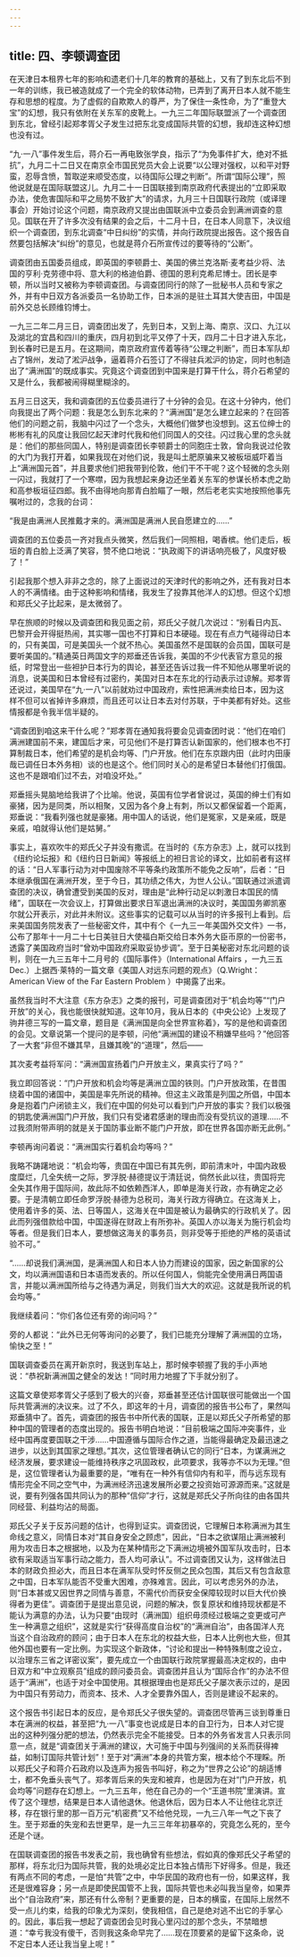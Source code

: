 ```yaml
---
---
---
```

title: 四、李顿调查团
---




在天津日本租界七年的影响和遗老们十几年的教育的基础上，又有了到东北后不到一年的训练，我已被造就成了一个完全的软体动物，已弄到了离开日本人就不能生存和思想的程度。为了虚假的自欺欺人的尊严，为了保住一条性命，为了“重登大宝”的幻想，我只有依附在关东军的皮靴上。一九三二年国际联盟派了一个调查团到东北，曾经引起郑孝胥父子发生过把东北变成国际共管的幻想，我却连这种幻想也没有过。

“九·一八”事件发生后，蒋介石一再电致张学良，指示了“为免事件扩大，绝对不抵抗”，九月二十二日又在南京全市国民党员大会上说要“以公理对强权，以和平对野蛮，忍辱含愤，暂取逆来顺受态度，以待国际公理之判断”。所谓“国际公理”，照他说就是在国际联盟这儿。九月二十一日国联接到南京政府代表提出的“立即采取办法，使危害国际和平之局势不致扩大”的请求，九月三十日国联行政院（或译理事会）开始讨论这个问题，南京政府又提出由国联派中立委员会到满洲调查的意见。国联在开了许多次没有结果的会之后，十二月十日，在日本人同意下，决议组织一个调查团，到东北调查“中日纠纷”的实情，并向行政院提出报告。这个报告自然要包括解决“纠纷”的意见，也就是蒋介石所宣传过的要等待的“公断”。

调查团由五国委员组成，即英国的李顿爵士、美国的佛兰克洛斯·麦考益少将、法国的亨利·克劳德中将、意大利的格迪伯爵、德国的恩利克希尼博士。团长是李顿，所以当时又被称为李顿调查团。与调查团同行的除了一批秘书人员和专家之外，并有中日双方各派委员一名协助工作，日本派的是驻土耳其大使吉田，中国是前外交总长顾维钧博士。

一九三二年二月三日，调查团出发了，先到日本，又到上海、南京、汉口、九江以及湖北的宜昌和四川的重庆，四月初到北平又停了十天，四月二十日才进入东北，到长春时已是五月。在这期间，南京政府宣传着等待“公理之判断”，而日本军队却占了锦州，发动了淞沪战争，逼着蒋介石签订了不得驻兵淞沪的协定，同时也制造出了“满洲国”的既成事实。究竟这个调查团到中国来是打算干什么，蒋介石希望的又是什么，我都被闹得糊里糊涂的。

五月三日这天，我和调查团的五位委员进行了十分钟的会见。在这十分钟内，他们向我提出了两个问题：我是怎么到东北来的？“满洲国”是怎么建立起来的？在回答他们的问题之前，我脑中闪过了一个念头，大概他们做梦也没想到。这五位绅士的彬彬有礼的风度让我回忆起天津时代我和他们同国人的交往。闪过我心里的念头就是：他们的那些同国人，特别是调查团长李顿爵士的同胞庄士敦，曾向我说过伦敦的大门为我打开着，如果我现在对他们说，我是叫土肥原骗来又被板垣威吓着当上“满洲国元首”，并且要求他们把我带到伦敦，他们干不干呢？这个轻微的念头刚一闪过，我就打了一个寒噤，因为我想起来身边还坐着关东军的参谋长桥本虎之助和高参板垣征四郎。我不由得地向那青白脸瞄了一眼，然后老老实实地按照他事先嘱咐过的，念我的台词：

“我是由满洲人民推戴才来的。满洲国是满洲人民自愿建立的……”

调查团的五位委员一齐对我点头微笑，然后我们一同照相，喝香槟。他们走后，板垣的青白脸上泛满了笑容，赞不绝口地说：“执政阁下的讲话响亮极了，风度好极了！”

引起我那个想入非非之念的，除了上面说过的天津时代的影响之外，还有我对日本人的不满情绪。由于这种影响和情绪，我发生了投靠其他洋人的幻想。但这个幻想和郑氏父子比起来，是太微弱了。

早在旅顺的时候以及调查团和我见面之前，郑氏父子就几次说过：“别看日内瓦、巴黎开会开得挺热闹，其实哪一国也不打算和日本硬碰。现在有点力气碰得动日本的，只有美国，可是美国头一个就不热心。美国虽然不是国联的会员国，国联可是要听美国的。”精通英日两国文字的郑垂还告诉我，美国的不少代表官方意见的报纸，时常登出一些袒护日本行为的舆论，甚至还告诉过我一件不知他从哪里听说的消息，说美国和日本曾经有过密约，美国对日本在东北的行动表示过谅解。郑孝胥还说过，美国早在“九·一八”以前就劝过中国政府，索性把满洲卖给日本，因为这样不但可以省掉许多麻烦，而且还可以让日本去对付苏联，于中美都有好处。这些情报都是令我半信半疑的。

“调查团到咱这来干什么呢？”郑孝胥在通知我将要会见调查团时说：“他们在咱们满洲建国前不来，建国后才来，可见他们不是打算否认新国家的，他们根本也不打算制裁日本，他们希望的是机会均等、门户开放。他们在东京跟内田（此时内田康哉已调任日本外务相）谈的也是这个。他们同时关心的是希望日本替他们打俄国。这也不是跟咱们过不去，对咱没坏处。”

郑垂摇头晃脑地给我讲了个比喻。他说，英国有位学者曾说过，英国的绅士们有如豪猪，因为是同类，所以相聚，又因为各个身上有刺，所以又都保留着一个距离，郑垂说：“我看列强也就是豪猪。用中国人的话说，他们是冤家，又是亲戚，既是亲戚，咱就得认他们是姑舅。”

事实上，喜欢吹牛的郑氏父子并没有撒谎。在当时的《东方杂志》上，就可以找到《纽约论坛报》和《纽约日日新闻》等报纸上的袒日言论的译文，比如前者有这样的话：“日人军事行动为对中国废除不平等条约政策所不能免之反响”，后者：“日本继承俄国在满洲开发，至于今日，其功绩之伟大，为世人公认。”国联通过派遣调查团的决议，确曾遭受到美国的反对，理由是“此种行动足以刺激日本国民的情绪”，国联在一次会议上，打算做出要求日军退出满洲的决议时，美国国务卿凯塞尔就公开表示，对此并未附议。这些事实的记载可以从当时的许多报刊上看到。后来美国国务院发表了一些秘密文件，其中有个《一九三一年美国外交文件》一书，公布了那年十一月二十七日美驻日大使福白斯交给日本外务大臣币原的一份密书，透露了美国政府当时“曾劝中国政府采取妥协步调”。至于日美秘密对东北问题的谈判，则在一九三五年十二月号的《国际事件》（International Affairs ，一九三五Dec.）上据西·莱特的一篇文章《美国人对远东问题的观点》（Q.Wright：American View of the Far Eastern Problem ）中揭露了出来。

虽然我当时不大注意《东方杂志》之类的报刊，可是调查团对于“机会均等”“门户开放”的关心，我也能很快就知道。这年10月，我从日本的《中央公论》上发现了驹井德三写的一篇文章，题目是《满洲国是向全世界宣称着》，写的是他和调查团的会见。文章说第一个提问的是李顿，问他“满洲国的建设不稍嫌早些吗？”他回答了一大套“非但不嫌其早，且嫌其晚”的“道理”，然后——

其次麦考益将军问：“满洲国宣扬着门户开放主义，果真实行了吗？”

我立即回答说：“门户开放和机会均等是满洲立国的铁则。门户开放政策，在昔围绕着中国的诸国中，美国是率先所说的精神。但这主义政策是列国之所倡，中国本身是抱着门户闭锁主义，我们在中国的何处可以看到门户开放的事实？我们以极强的钥匙使满洲国门户开放，我们只有受诸君感谢的理由而没有受抗议的道理……不过我须附带声明的就是关于国防事业断不能门户开放，即在世界各国亦断无此例。”

李顿再询问着说：“满洲国实行着机会均等吗？”

我略不踌躇地说：“机会均等，贵国在中国已有其先例，即前清末叶，中国内政极度糜烂，几全失统一之际，罗浮脱·赫德提议于清廷说，倘然长此以往，贵国将完全失其作用于国际间，故此际不如依赖西洋人，即单是海关行政，亦有确定之必要。于是清朝立即任命罗浮脱·赫德为总税司，海关行政方得确立。在这海关上，使用着许多的英、法、日等国人，这海关在中国是被认为最确实的行政机关了。因此而列强借款给中国，中国遂得在财政上有所弥补。英国人亦以海关为施行机会均等者。但是我们日本人，要想做这海关的事务员，则非受等于拒绝的严格的英语试验不可。”

“……却说我们满洲国，是满洲国人和日本人协力而建设的国家，因之新国家的公文，均以满洲国语和日本语而发表的。所以任何国人，倘能完全使用满日两国语言，并能以满洲国所给与之待遇为满足，则我们当大大的欢迎。这就是我所说的机会均等。”

我继续着问：“你们各位还有旁的询问吗？”

旁的人都说：“此外已无何等询问的必要了，我们已能充分理解了满洲国的立场，愉快之至！”

国联调查委员在离开新京时，我送到车站上，那时候李顿握了我的手小声地说：“恭祝新满洲国之健全的发达！”同时用力地握了下手就分别了。

这篇文章使郑孝胥父子感到了极大的兴奋，郑垂甚至还估计国联很可能做出一个国际共管满洲的决议来。过了不久，即这年的十月，调查团的报告书公布了，果然叫郑垂猜中了。首先，调查团的报告书中所代表的国联，正是以郑氏父子所希望的那种中国的管理者的态度出现的。报告书明白地说：“目前极端之国际冲突事件，业经中国再度要国联之干涉……中国遵循与国际合作之道，当能得最确定及最迅速之进步，以达到其国家之理想。”其次，这位管理者确认它的同行“日本，为谋满洲之经济发展，要求建设一能维持秩序之巩固政权，此项要求，我等亦不以为无理。”但是，这位管理者认为最重要的是，“唯有在一种外有信仰内有和平，而与远东现有情形完全不同之空气中，为满洲经济迅速发展所必要之投资始可源源而来。”这就是说，要有列强各国共同认为的那种“信仰”才行，这就是郑氏父子所向往的由各国共同经营、利益均沾的局面。

郑氏父子关于反苏问题的估计，也得到证实。调查团说，它理解日本称满洲为其生命线之意义，同情日本对“其自身安全之顾虑”，因此，“日本之欲谋阻止满洲被利用为攻击日本之根据地，以及为在某种情形之下满洲边境被外国军队攻击时，日本欲有采取适当军事行动之能力，吾人均可承认”。不过调查团又认为，这样做法日本的财政负担必大，而且日本在满军队受时怀反侧之民众包围，其后又有包含敌意之中国，日本军队能否不受重大困难，亦殊难言。因此，可以考虑另外的办法，则“日本甚或又因世界之同情与善意，不需代价而获安全保障较现时以巨大代价换得者为更佳”。调查团于是提出意见说，问题的解决，恢复原状和维持现状都是不能认为满意的办法，认为只要“由现时（满洲国）组织毋须经过极端之变更或可产生一种满意之组织”，这就是实行“获得高度自治权”的“满洲自治”，由各国洋人充当这个自治政府的顾问；由于日本人在东北的权益大些，日本人比例也大些，但其他外国也要有一定比例。为实现这个新政体，“讨论和提出一种特殊制度之设立，以治理东三省之详密议案”，要先成立一个由国联行政院掌握最高决定权的，由中日双方和“中立观察员”组成的顾问委员会。调查团并且认为“国际合作”的办法不但适于“满洲”，也适于对全中国使用。其根据理由也是郑氏父子屡次表示过的，是因为中国只有劳动力，而资本、技术、人才全要靠外国人，否则是建设不起来的。

这个报告书引起日本的反应，是令郑氏父子很失望的。调查团尽管再三谈到尊重日本在满洲的权益，甚至把“九·一八”事变也说成是日本的自卫行为，日本人对它提出的这种列强分肥的想法，仍然表示完全不能接受。日本的外务省发言人只表示同意一点，就是“调查团关于满洲的建议，大可施于中国与列强间的关系而获得裨益，如制订国际共管计划”！至于对“满洲”本身的共管方案，根本给个不理睬。所以郑氏父子和蒋介石政府以及连声为报告书叫好，称之为“世界之公论”的胡适博士，都不免垂头丧气了。郑孝胥后来的失宠和被弃，也是因为在对“门户开放，机会均等”问题存在幻想上。一九三五年，他在自己办的一个“王道书院”里演讲。宣传了这个理想，结果是日本人请他退休。他退休后，因为日本人不让他往北京迁移，存在银行里的那一百万元“机密费”又不给他兑现，一九三八年一气之下丧了生。至于郑垂的失宠和去世更早，是一九三三年年初暴卒的，究竟怎么死的，至今还是个谜。

在国联调查团的报告书发表之前，我也确曾有些想法，假如真的像郑氏父子希望的那样，将东北归为国际共管，我的处境必定比日本独占情形下好得多。但是，我还有两点不同的考虑，一是怕“共管”之中，中华民国的政府也有一份，如果这样，我还是很难容身；另一点是即使民国管不上我，国际共管也未必叫我当皇帝，如果弄出个“自治政府”来，那还有什么帝制？更重要的是，日本的横蛮，在国际上居然不受一点儿约束，给我的印象尤为深刻，使我相信，自己是绝对逃不出它的手掌心的。因此，事后我一想起了调查团会见时我心里闪过的那个念头，不禁暗想道：“幸亏我没有傻干，否则我这条命早完了……现在顶要紧的是留下这条命，说不定日本人还让我当皇上呢！”